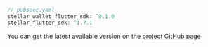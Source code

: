 
<CodeExample>

```dart
// pubspec.yaml
stellar_wallet_flutter_sdk: ^0.1.0
stellar_flutter_sdk: ^1.7.1
```

</CodeExample>

You can get the latest available version on the [project GitHub page](https://github.com/Soneso/stellar_wallet_flutter_sdk)
